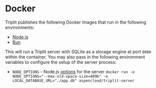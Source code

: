 # Docker

Triplit publishes the following Docker images that run in the following environments:

- [Node.js](https://hub.docker.com/r/aspencloud/triplit-server/tags)
- [Bun](https://hub.docker.com/r/aspencloud/triplit-server-bun/tags)

This will run a Triplit server with SQLite as a storage engine at port `8080` within the container. You may also pass in the following environment variables to configure the setup of the server process:

- `NODE_OPTIONS` - Node.js [options](https://nodejs.org/api/cli.html) for the server
  `docker run -e NODE_OPTIONS="--max-old-space-size=4096" -e LOCAL_DATABASE_URL="./app.db" aspencloud/triplit-server`
